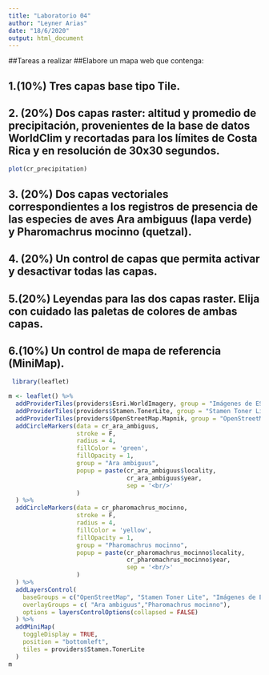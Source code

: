 ---
title: "Laboratorio 04"
author: "Leyner Arias"
date: "18/6/2020"
output: html_document
---
##Tareas a realizar
##Elabore un mapa web que contenga:

## 1.(10%) Tres capas base tipo Tile.

## 2. (20%) Dos capas raster: altitud y promedio de precipitación, provenientes de la base de datos WorldClim y recortadas para los límites de Costa Rica y en resolución de 30x30 segundos.
```{r}
plot(cr_precipitation)
```
## 3. (20%) Dos capas vectoriales correspondientes a los registros de presencia de las especies de aves Ara ambiguus (lapa verde) y Pharomachrus mocinno (quetzal).


## 4. (20%) Un control de capas que permita activar y desactivar todas las capas.

## 5.(20%) Leyendas para las dos capas raster. Elija con cuidado las paletas de colores de ambas capas.

## 6.(10%) Un control de mapa de referencia (MiniMap).
```{r}
 library(leaflet)

m <- leaflet() %>% 
  addProviderTiles(providers$Esri.WorldImagery, group = "Imágenes de ESRI") %>% 
  addProviderTiles(providers$Stamen.TonerLite, group = "Stamen Toner Lite") %>%
  addProviderTiles(providers$OpenStreetMap.Mapnik, group = "OpenStreetMap") %>%
  addCircleMarkers(data = cr_ara_ambiguus,
                   stroke = F,
                   radius = 4,
                   fillColor = 'green',
                   fillOpacity = 1,
                   group = "Ara ambiguus",
                   popup = paste(cr_ara_ambiguus$locality, 
                                 cr_ara_ambiguus$year, 
                                 sep = '<br/>'
                   )
  ) %>%
  addCircleMarkers(data = cr_pharomachrus_mocinno,
                   stroke = F,
                   radius = 4,
                   fillColor = 'yellow',
                   fillOpacity = 1,
                   group = "Pharomachrus mocinno",
                   popup = paste(cr_pharomachrus_mocinno$locality, 
                                 cr_pharomachrus_mocinno$year, 
                                 sep = '<br/>'
                   )
  ) %>%
  addLayersControl(
    baseGroups = c("OpenStreetMap", "Stamen Toner Lite", "Imágenes de ESRI"),
    overlayGroups = c( "Ara ambiguus","Pharomachrus mocinno"),
    options = layersControlOptions(collapsed = FALSE)    
  ) %>%
  addMiniMap(
    toggleDisplay = TRUE,
    position = "bottomleft",
    tiles = providers$Stamen.TonerLite
  )
m

```
